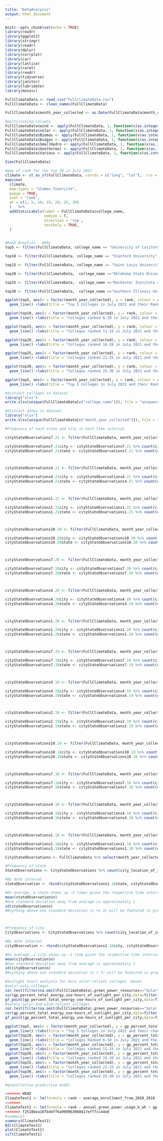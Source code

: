 ```yaml
---
title: "DataAnalysis"
output: html_document
---
```


```r
knitr::opts_chunk$set(echo = TRUE)
library(readr)
library(ggplot2)
library(stringr)
library(readr)
library(dplyr)
library(corrplot)
library(car)
library(lattice)
library(caret)
library(readr)
library(tidyverse)
library(janitor)
library(lubridate)
library(mosaic)

FullClimateData <- read_csv("FullclimateData.csv")
FullClimateData <- clean_names(FullClimateData)

FullClimateData$month_year_collected <- as.Date(FullClimateData$month_year_collected, format = "%m/%d/%Y")
```


```r
#partitioning columns
FullClimateData$wind <- apply(FullClimateData, 1, function(x)as.integer(any(grep('Wind',x))))
FullClimateData$solar <- apply(FullClimateData, 1, function(x)as.integer(any(grep('Solar',x))))
FullClimateData$Biomas <- apply(FullClimateData, 1, function(x)as.integer(any(grep('Biomas',x))))
FullClimateData$Biogas <- apply(FullClimateData, 1, function(x)as.integer(any(grep('Biogas',x))))
FullClimateData$SmallHydro <- apply(FullClimateData, 1, function(x)as.integer(any(grep('Small-hydro',x))))
FullClimateData$Geothermal <- apply(FullClimateData, 1, function(x)as.integer(any(grep('Geothermal',x))))
FullClimateData$Various <- apply(FullClimateData, 1, function(x)as.integer(any(grep('Various',x))))

View(FullClimateData)

```


```r
#map of rank for the top 30 in July 2021
climate <- st_as_sf(FullClimateData, coords = c("long", "lat"),  crs = 4326)
mapview(
  climate, 
  map.types = "Stamen.TonerLite", 
  popup = TRUE, 
  zcol = "rank", 
  at = c(1, 5, 10, 15, 20, 25, 30)
  )   %>% 
  addStaticLabels(label = FullClimateData$college_name,
                  noHide = T,
                  direction = 'top',
                  textOnly = TRUE,
  )
     
```

```r
#Rank Anaylsis - Abby
top5 <- filter(FullClimateData, college_name == "University of California" | college_name =="Arizona State University" | college_name == "Columbia University" | college_name =="University at Buffalo, The State University of New York" | college_name== "Boston University")

top10 <- filter(FullClimateData, college_name == "Stanford University" | college_name =="University of Maryland" | college_name == "Georgetown University" | college_name =="University of Utah" | college_name== "Carnegie Mellon University")

top15 <- filter(FullClimateData, college_name == "Saint Louis University" | college_name =="University of Oklahoma" | college_name == "Northeastern University" | college_name =="Northwestern University" | college_name== "The Ohio State University")

top20 <- filter(FullClimateData,  college_name =="Oklahoma State University" | college_name == "University of North Texas" | college_name == "George Washington University" | college_name =="University of Missouri" | college_name== "Ohio University")

top25 <- filter(FullClimateData,  college_name =="Rochester Institute of Technology" | college_name == "University of Minnesota" | college_name == "University of Virginia" | college_name =="University of Vermont" | college_name== "Tarrant County College District")

top30 <- filter(FullClimateData,  college_name =="Southern Illinois University Edwardsville" | college_name == "Temple University" | college_name == "City Colleges of Chicago" | college_name =="University of Wisconsin" | college_name== "American University")

ggplot(top5, aes(x = factor(month_year_collected), y = rank, colour = college_name, group = college_name))+
  geom_line() +labs(title = "Top 5 Colleges in July 2021 and their Ranks Over Time", x = "Month and Year", y = "Rank") + theme(axis.text.x = element_text(angle = 270))

ggplot(top10, aes(x = factor(month_year_collected), y = rank, colour = college_name, group = college_name))+
  geom_line() +labs(title = "Colleges ranked 6-10 in July 2021 and their Ranks Over Time", x = "Month and Year", y = "Rank") + theme(axis.text.x = element_text(angle = 270))

ggplot(top15, aes(x = factor(month_year_collected), y = rank, colour = college_name, group = college_name))+
  geom_line() +labs(title = "Colleges ranked 11-15 in July 2021 and their Ranks Over Time", x = "Month and Year", y = "Rank") + theme(axis.text.x = element_text(angle = 270))

ggplot(top20, aes(x = factor(month_year_collected), y = rank, colour = college_name, group = college_name))+
  geom_line() +labs(title = "Colleges ranked 16-20 in July 2021 and their Ranks Over Time", x = "Month and Year", y = "Rank") + theme(axis.text.x = element_text(angle = 270))

ggplot(top25, aes(x = factor(month_year_collected), y = rank, colour = college_name, group = college_name))+
  geom_line() +labs(title = "Colleges ranked 21-25 in July 2021 and their Ranks Over Time", x = "Month and Year", y = "Rank") + theme(axis.text.x = element_text(angle = 270))

ggplot(top30, aes(x = factor(month_year_collected), y = rank, colour = college_name, group = college_name))+
  geom_line() +labs(title = "Colleges ranked 25-30 in July 2021 and their Ranks Over Time", x = "Month and Year", y = "Rank") + theme(axis.text.x = element_text(angle = 270))

```

```r
ggplot(top5, aes(x = factor(month_year_collected), y = rank, colour = college_name, group = college_name))+
  geom_line() +labs(title = "Top 5 Colleges in July 2021 and their Ranks Over Time", x = "Month and Year", y = "Rank") + theme(axis.text.x = element_text(angle = 270))
```




```r
#distinct colleges in dataset
library("xlsx")
write.xlsx(unique(FullClimateData[c("college_name")]), file = "uniquecolleges.xlsx", sheetName = "uniqueColleges", append = FALSE)

```

```r
#distinct dates in dataset
library("xlsx")
write.xlsx(unique(FullClimateData[c("month_year_collected")]), file = "uniquedates.xlsx", sheetName = "uniqueDates", append = FALSE)

```

```r
#Frequency of each state and city in each time interval

cityStateObservations7.21 <- filter(FullClimateData, month_year_collected == as.Date("2021-07-26")) %>% select(month_year_collected, city_location_of_institution, college_state)

cityStateObservations7.21city <- cityStateObservations7.21 %>% count(city_location_of_institution, sort = TRUE)
cityStateObservations7.21state <- cityStateObservations7.21 %>% count(college_state, sort = TRUE)



cityStateObservations4.21 <- filter(FullClimateData, month_year_collected == as.Date("2021-04-26")) %>% select(month_year_collected, city_location_of_institution, college_state)

cityStateObservations4.21city <- cityStateObservations4.21 %>% count(city_location_of_institution, sort = TRUE)
cityStateObservations4.21state <- cityStateObservations4.21 %>% count(college_state, sort = TRUE)



cityStateObservations1.21 <- filter(FullClimateData, month_year_collected == as.Date("2021-01-25")) %>% select(month_year_collected, city_location_of_institution, college_state)

cityStateObservations1.21city <- cityStateObservations1.21 %>% count(city_location_of_institution, sort = TRUE)
cityStateObservations1.21state <- cityStateObservations1.21 %>% count(college_state, sort = TRUE)



cityStateObservations10.20 <- filter(FullClimateData, month_year_collected == as.Date("2020-10-19")) %>% select(month_year_collected, city_location_of_institution, college_state)

cityStateObservations10.20city <- cityStateObservations10.20 %>% count(city_location_of_institution, sort = TRUE)
cityStateObservations10.20state <- cityStateObservations10.20 %>% count(college_state, sort = TRUE)



cityStateObservations7.20 <- filter(FullClimateData, month_year_collected == as.Date("2020-7-27")) %>% select(month_year_collected, city_location_of_institution, college_state)

cityStateObservations7.20city <- cityStateObservations7.20 %>% count(city_location_of_institution, sort = TRUE)
cityStateObservations7.20state <- cityStateObservations7.20 %>% count(college_state, sort = TRUE)



cityStateObservations4.20 <- filter(FullClimateData, month_year_collected == as.Date("2020-4-27")) %>% select(month_year_collected, city_location_of_institution, college_state)

cityStateObservations4.20city <- cityStateObservations4.20 %>% count(city_location_of_institution, sort = TRUE)
cityStateObservations4.20state <- cityStateObservations4.20 %>% count(college_state, sort = TRUE)



cityStateObservations1.20 <- filter(FullClimateData, month_year_collected == as.Date("2020-1-27")) %>% select(month_year_collected, city_location_of_institution, college_state)

cityStateObservations1.20city <- cityStateObservations1.20 %>% count(city_location_of_institution, sort = TRUE)
cityStateObservations1.20state <- cityStateObservations1.20 %>% count(college_state, sort = TRUE)



cityStateObservations7.19 <- filter(FullClimateData, month_year_collected == as.Date("2019-7-29")) %>% select(month_year_collected, city_location_of_institution, college_state)

cityStateObservations7.19city <- cityStateObservations7.19 %>% count(city_location_of_institution, sort = TRUE)
cityStateObservations7.19state <- cityStateObservations7.19 %>% count(college_state, sort = TRUE)



cityStateObservations4.19 <- filter(FullClimateData, month_year_collected == as.Date("2019-4-22")) %>% select(month_year_collected, city_location_of_institution, college_state)

cityStateObservations4.19city <- cityStateObservations4.19 %>% count(city_location_of_institution, sort = TRUE)
cityStateObservations4.19state <- cityStateObservations4.19 %>% count(college_state, sort = TRUE)



cityStateObservations2.19 <- filter(FullClimateData, month_year_collected == as.Date("2019-2-5")) %>% select(month_year_collected, city_location_of_institution, college_state)

cityStateObservations2.19city <- cityStateObservations2.19 %>% count(city_location_of_institution, sort = TRUE)
cityStateObservations2.19state <- cityStateObservations2.19 %>% count(college_state, sort = TRUE)



cityStateObservations10.18 <- filter(FullClimateData, month_year_collected == as.Date("2018-10-29")) %>% select(month_year_collected, city_location_of_institution, college_state)

cityStateObservations10.18city <- cityStateObservations10.18 %>% count(city_location_of_institution, sort = TRUE)
cityStateObservations10.18state <- cityStateObservations10.18 %>% count(college_state, sort = TRUE)



cityStateObservations7.18 <- filter(FullClimateData, month_year_collected == as.Date("2018-7-23")) %>% select(month_year_collected, city_location_of_institution, college_state)

cityStateObservations7.18city <- cityStateObservations7.18 %>% count(city_location_of_institution, sort = TRUE)
cityStateObservations7.18state <- cityStateObservations7.18 %>% count(college_state, sort = TRUE)



cityStateObservations4.18 <- filter(FullClimateData, month_year_collected == as.Date("2018-4-25")) %>% select(month_year_collected, city_location_of_institution, college_state)

cityStateObservations4.18city <- cityStateObservations4.18 %>% count(city_location_of_institution, sort = TRUE)
cityStateObservations4.18state <- cityStateObservations4.18 %>% count(college_state, sort = TRUE)



cityStateObservations1.18 <- filter(FullClimateData, month_year_collected == as.Date("2018-1-22")) %>% select(month_year_collected, city_location_of_institution, college_state)

cityStateObservations1.18city <- cityStateObservations1.18 %>% count(city_location_of_institution, sort = TRUE)
cityStateObservations1.18state <- cityStateObservations1.18 %>% count(college_state, sort = TRUE)

```

```r
CityStateObservations <- FullClimateData %>% select(month_year_collected, city_location_of_institution, college_state)

#Frequency of state
StateObservations <- CityStateObservations %>% count(city_location_of_institution, sort = TRUE)

#By date interval
stateObservation <- rbind(cityStateObservations1.18state, cityStateObservations4.18state, cityStateObservations7.18state, cityStateObservations10.18state, cityStateObservations2.19state, cityStateObservations4.19state, cityStateObservations7.19state, cityStateObservations1.20state, cityStateObservations4.20state, cityStateObservations7.20state, cityStateObservations10.20state, cityStateObservations1.21state, cityStateObservations4.21state, cityStateObservations7.21state)

#On average, a state shows up ~2 times given the respective time intervals
mean(stateObservation$n)
#One standard deviation away from average is approximately 1
sd(stateObservation$n)
#Anything above one standard deviation (n >= 3) will be featured in graph



#Frequency of city
CityObservations <- CityStateObservations %>% count(city_location_of_institution, sort = TRUE)

#By date interval
cityObservation <- rbind(cityStateObservations1.18city, cityStateObservations4.18city, cityStateObservations7.18city, cityStateObservations10.18city, cityStateObservations2.19city, cityStateObservations4.19city, cityStateObservations7.19city, cityStateObservations1.20city, cityStateObservations4.20city, cityStateObservations7.20city, cityStateObservations10.20city, cityStateObservations1.21city, cityStateObservations4.21city, cityStateObservations7.21city)

#On average, a city shows up ~1 time given the respective time intervals
mean(cityObservation$n)
#One standard deviation away from average is approximately 1
sd(cityObservation$n)
#Anything above one standard deviation (n > 1) will be featured in graph

```

```r
#Sunlight hours analysis for more solar-reliant colleges -Devon
#solar-only colleges
cor.test(filter(na.omit(FullClimateData),green_power_resources=="Solar")$gp_percent_total_energy_use,filter(na.omit(FullClimateData),green_power_resources=="Solar")$hours_of_sunlight_per_city,method='spearman')
cor(gp_percent_total_energy_use~hours_of_sunlight_per_city,data=filter(na.omit(FullClimateData),green_power_resources=="Solar"))
gf_point(gp_percent_total_energy_use~hours_of_sunlight_per_city,data=filter(na.omit(FullClimateData),green_power_resources=="Solar"))%>%gf_smooth()
#solely solar-and-wind-reliant colleges
cor.test(filter(na.omit(FullClimateData),green_power_resources=="Solar, wind"|green_power_resources=="Solar, Wind"|green_power_resources=="Solar,Wind")$gp_percent_total_energy_use,filter(na.omit(FullClimateData),green_power_resources=="Solar, wind"|green_power_resources=="Solar, Wind"|green_power_resources=="Solar,Wind")$hours_of_sunlight_per_city,method='spearman')
cor(gp_percent_total_energy_use~hours_of_sunlight_per_city,data=filter(na.omit(FullClimateData),green_power_resources=="Solar, wind"|green_power_resources=="Solar, Wind"|green_power_resources=="Solar,Wind"))
gf_point(gp_percent_total_energy_use~hours_of_sunlight_per_city,data=filter(na.omit(FullClimateData),green_power_resources=="Solar, wind"|green_power_resources=="Solar, Wind"|green_power_resources=="Solar,Wind"))%>%gf_smooth()

```
```r
ggplot(top5, aes(x = factor(month_year_collected), y = gp_percent_total_energy_use, colour = college_name, group = college_name))+
  geom_line() +labs(title = "Top 5 Colleges in July 2021 and their change in Greenness Over Time", x = "Month and Year", y = "Percentage Green Energy") + theme(axis.text.x = element_text(angle = 270))
ggplot(top10, aes(x = factor(month_year_collected), y = gp_percent_total_energy_use, colour = college_name, group = college_name))+
  geom_line() +labs(title = "Colleges Ranked 6-10 in July 2021 and their change in Greenness Over Time", x = "Month and Year", y = "Percentage Green Energy") + theme(axis.text.x = element_text(angle = 270))
ggplot(top15, aes(x = factor(month_year_collected), y = gp_percent_total_energy_use, colour = college_name, group = college_name))+
  geom_line() +labs(title = "Colleges ranked 11-15 in July 2021 and their change in Greenness Over Time", x = "Month and Year", y = "Percentage Green Energy") + theme(axis.text.x = element_text(angle = 270))
ggplot(top20, aes(x = factor(month_year_collected), y = gp_percent_total_energy_use, colour = college_name, group = college_name))+
  geom_line() +labs(title = "Colleges ranked 16-20 in July 2021 and their change in Greenness Over Time", x = "Month and Year", y = "Percentage Green Energy") + theme(axis.text.x = element_text(angle = 270))
ggplot(top25, aes(x = factor(month_year_collected), y = gp_percent_total_energy_use, colour = college_name, group = college_name))+
  geom_line() +labs(title = "Colleges ranked 21-25 in July 2021 and their change in Greenness Over Time", x = "Month and Year", y = "Percentage Green Energy") + theme(axis.text.x = element_text(angle = 270))
ggplot(top30, aes(x = factor(month_year_collected), y = gp_percent_total_energy_use, colour = college_name, group = college_name))+
  geom_line() +labs(title = "Colleges ranked 25-30 in July 2021 and their change in Greenness Over Time", x = "Month and Year", y = "Percentage Green Energy") + theme(axis.text.x = element_text(angle = 270))
```

```r
#quantitative predictive model

<<<<<<< HEAD
ClimateTest1 <- lm(formula = rank ~ average_enrollment_from_2020_2018 + annual_green_power_usage_k_wh + gp_percent_total_energy_use + green_power_resources, data = FullClimateData)
=======
ClimateTest1 <- lm(formula = rank ~ annual_green_power_usage_k_wh + gp_percent_total_energy_use + Various + lat, data = FullClimateData)
>>>>>>> f2518bea16fbd4ff6a999963060d17eff7cc44e8
#summary1
summary(ClimateTest1)
BIC(ClimateTest1)
plot(ClimateTest1)
vif(ClimateTest1)


```
```r

```


